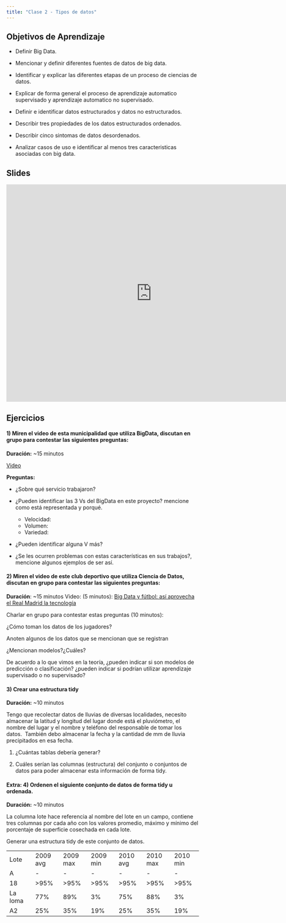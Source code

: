 ```yaml
---
title: "Clase 2 - Tipos de datos"
---
```


## Objetivos de Aprendizaje

- Definir Big Data.

- Mencionar y definir diferentes fuentes de datos de big data.

- Identificar y explicar las diferentes etapas de un proceso de ciencias de datos.

- Explicar de forma general el proceso de aprendizaje automatico supervisado y aprendizaje automatico no supervisado.

- Definir e identificar datos estructurados y datos no estructurados.

- Describir tres propiedades de los datos estructurados ordenados.

- Describir cinco sintomas de datos desordenados.

- Analizar casos de uso e identificar al menos tres caracteristicas asociadas con big data.

## Slides

<iframe src="https://docs.google.com/presentation/d/1ElbJdEJAtRs1BlEfLUwJaYbODDvVkEbxWbIKcR9ZYjY/embed?start=false&amp;loop=false&amp;delayms=3000" frameborder="0" width="760" height="569" allowfullscreen="true" mozallowfullscreen="true" webkitallowfullscreen="true">

</iframe>

## Ejercicios

#### 1) Miren el video de esta municipalidad que utiliza BigData, discutan en grupo para contestar las siguientes preguntas:

**Duración:** \~15 minutos

[Video](https://www.youtube.com/watch?v=_s7YOkX6C2Y)

**Preguntas:**

-   ¿Sobre qué servicio trabajaron?

-   ¿Pueden identificar las 3 Vs del BigData en este proyecto? mencione como está representada y porqué.

    -   Velocidad:
    -   Volumen:
    -   Variedad:

-   ¿Pueden identificar alguna V más?

-   ¿Se les ocurren problemas con estas características en sus trabajos?, mencione algunos ejemplos de ser así.

#### 2) Miren el video de este club deportivo que utiliza Ciencia de Datos, discutan en grupo para contestar las siguientes preguntas:

**Duración**: \~15 minutos Video: (5 minutos): [Big Data y fútbol: así aprovecha el Real Madrid la tecnología](https://youtu.be/DXq30dvE0Xg)

Charlar en grupo para contestar estas preguntas (10 minutos):

¿Cómo toman los datos de los jugadores?

Anoten algunos de los datos que se mencionan que se registran

¿Mencionan modelos?¿Cuáles?

De acuerdo a lo que vimos en la teoría, ¿pueden indicar si son modelos de predicción o clasificación? ¿pueden indicar si podrían utilizar aprendizaje supervisado o no supervisado?

#### 3) Crear una estructura tidy

**Duración:** \~10 minutos

Tengo que recolectar datos de lluvias de diversas localidades, necesito almacenar la latitud y longitud del lugar donde está el pluviómetro, el nombre del lugar y el nombre y teléfono del responsable de tomar los datos.  También debo almacenar la fecha y la cantidad de mm de lluvia precipitados en esa fecha.

1.  ¿Cuántas tablas debería generar?

2.  Cuáles serían las columnas (estructura) del conjunto o conjuntos de datos para poder almacenar esta información de forma tidy. 

#### Extra: 4) Ordenen el siguiente conjunto de datos de forma tidy u ordenada.

**Duración:** \~10 minutos

La columna lote hace referencia al nombre del lote en un campo, contiene tres columnas por cada año con los valores promedio, máximo y mínimo del porcentaje de superficie cosechada en cada lote.

Generar una estructura tidy de este conjunto de datos.\

|         |          |          |          |          |          |          |
|---------|----------|----------|----------|----------|----------|----------|
| Lote    | 2009 avg | 2009 max | 2009 min | 2010 avg | 2010 max | 2010 min |
| A       | \-       | \-       | \-       | \-       | \-       | \-       |
| 18      | \>95%    | \>95%    | \>95%    | \>95%    | \>95%    | \>95%    |
| La loma | 77%      | 89%      | 3%       | 75%      | 88%      | 3%       |
| A2      | 25%      | 35%      | 19%      | 25%      | 35%      | 19%      |
